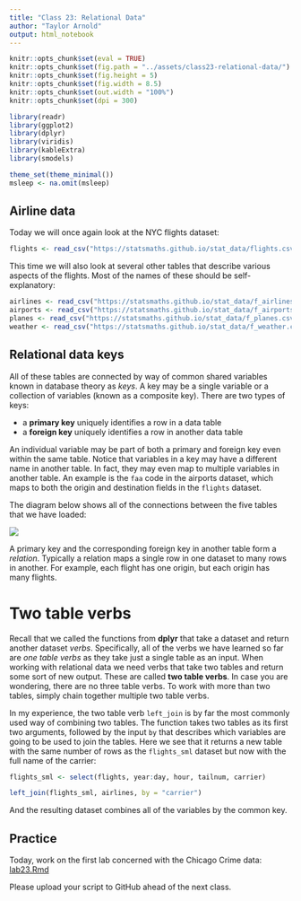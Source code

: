 ```yaml
---
title: "Class 23: Relational Data"
author: "Taylor Arnold"
output: html_notebook
---
```


```r
knitr::opts_chunk$set(eval = TRUE)
knitr::opts_chunk$set(fig.path = "../assets/class23-relational-data/")
knitr::opts_chunk$set(fig.height = 5)
knitr::opts_chunk$set(fig.width = 8.5)
knitr::opts_chunk$set(out.width = "100%")
knitr::opts_chunk$set(dpi = 300)
```

```r
library(readr)
library(ggplot2)
library(dplyr)
library(viridis)
library(kableExtra)
library(smodels)

theme_set(theme_minimal())
msleep <- na.omit(msleep)
```

## Airline data

Today we will once again look at the NYC flights dataset:

```r
flights <- read_csv("https://statsmaths.github.io/stat_data/flights.csv")
```

This time we will also look at several other tables that describe
various aspects of the flights. Most of the names of these
should be self-explanatory:

```r
airlines <- read_csv("https://statsmaths.github.io/stat_data/f_airlines.csv")
airports <- read_csv("https://statsmaths.github.io/stat_data/f_airports.csv")
planes <- read_csv("https://statsmaths.github.io/stat_data/f_planes.csv")
weather <- read_csv("https://statsmaths.github.io/stat_data/f_weather.csv")
```

## Relational data keys

All of these tables are connected by way of common shared
variables known in database theory as *keys*. A key may be
a single variable or a collection of variables (known as
a composite key). There are two types of keys:

- a **primary key** uniquely identifies a row in a data table
- a **foreign key** uniquely identifies a row in another data table

An individual variable may be part of both a primary and foreign
key even within the same table. Notice that variables in a key
may have a different name in another table. In fact, they may
even map to multiple variables in another table. An example is the
`faa` code in the airports dataset, which maps to both the
origin and destination fields in the `flights` dataset.

The diagram below shows all of the connections between the five
tables that we have loaded:

![](../assets/img/relational-nycflights.png)

A primary key and the corresponding foreign key in another table form a *relation*.
Typically a relation maps a single row in one dataset to many rows in another.
For example, each flight has one origin, but each origin has many flights.

# Two table verbs

Recall that we called the functions from **dplyr** that take a dataset and
return another dataset *verbs*. Specifically, all of the verbs we have learned
so far are *one table verbs* as they take just a single table as an input.
When working with relational data we need verbs that take two tables and
return some sort of new output. These are called **two table verbs**. In
case you are wondering, there are no three table verbs. To work with more
than two tables, simply chain together multiple two table verbs.

In my experience, the two table verb `left_join` is by far the most
commonly used way of combining two tables. The function takes two
tables as its first two arguments, followed by the input `by` that
describes which variables are going to be used to join the tables.
Here we see that it returns a new table with the same number of rows
as the `flights_sml` dataset but now with the full name of the carrier:

```r
flights_sml <- select(flights, year:day, hour, tailnum, carrier)
```

```r
left_join(flights_sml, airlines, by = "carrier")
```

And the resulting dataset combines all of the variables by the common key.

## Practice

Today, work on the first lab concerned with the Chicago Crime data:
<a href="https://raw.githubusercontent.com/statsmaths/stat209/master/labs/lab23.Rmd" download="lab23.Rmd" target="_blank">lab23.Rmd</a>

Please upload your script to GitHub ahead of the next class.







